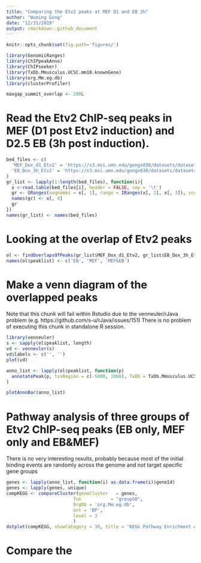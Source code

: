 ```yaml
---
title: "Comparing the Etv2 peaks at MEF D1 and EB 3h"
author: "Wuming Gong"
date: "12/31/2019"
output: rmarkdown::github_document
---
```


```r
knitr::opts_chunk$set(fig.path='figures/')
```

```r
library(GenomicRanges)
library(ChIPpeakAnno)
library(ChIPseeker)
library(TxDb.Mmusculus.UCSC.mm10.knownGene)
library(org.Mm.eg.db)
library(clusterProfiler)
```

```r
maxgap_summit_overlap <- 200L
```

# Read the Etv2 ChIP-seq peaks in MEF (D1 post Etv2 induction) and D2.5 EB (3h post induction). 
```r
bed_files <- c(
  'MEF_Dox_d1_Etv2' = 'https://s3.msi.umn.edu/gongx030/datasets/dataset=Etv2PioneerChIPseq_version=20191203a/MEF_Dox_d1_Etv2_summits.bed',
  'EB_Dox_3h_Etv2' = 'https://s3.msi.umn.edu/gongx030/datasets/dataset=Etv2PioneerChIPseq_version=20191203a/EB_Dox_3h_Etv2_summits.bed'
)
gr_list <- lapply(1:length(bed_files), function(i){
  x <-read.table(bed_files[i], header = FALSE, sep = '\t')
  gr <- GRanges(seqnames = x[, 1], range = IRanges(x[, 2], x[, 3]), score = x[, 5])
  names(gr) <- x[, 4]
  gr
})
names(gr_list) <- names(bed_files)
```

# Looking at the overlap of Etv2 peaks
```r
ol <- findOverlapsOfPeaks(gr_list$MEF_Dox_d1_Etv2, gr_list$EB_Dox_3h_Etv2, maxgap = maxgap_summit_overlap)
names(ol$peaklist) <- c('EB', 'MEF', 'MEF&EB')
```

# Make a venn diagram of the overlapped peaks
Note that this chunk will fail within Rstudio due to the venneuler/rJava problem (e.g. https://github.com/s-u/rJava/issues/151)
There is no problem of executing this chunk in standalone R session.
```r
library(venneuler)
s <- sapply(ol$peaklist, length)
vd <- venneuler(s)
vd$labels <- c('', '')
plot(vd)
```


```r
anno_list <- lapply(ol$peaklist, function(p)
  annotatePeak(p, tssRegion = c(-5000, 1000), TxDb = TxDb.Mmusculus.UCSC.mm10.knownGene, annoDb = "org.Mm.eg.db")
)
```

```r
plotAnnoBar(anno_list)
```


# Pathway analysis of three groups of Etv2 ChIP-seq peaks (EB only, MEF only and EB&MEF)
There is no very interesting results, probably because most of the initial binding events are randomly across the genome
and not target specific gene groups
```r
genes <- lapply(anno_list, function(i) as.data.frame(i)$geneId)
genes <- lapply(genes, unique)
compKEGG <- compareCluster(geneCluster   = genes,
                         fun           = "groupGO",
                         OrgDb = 'org.Mm.eg.db',
                         ont = 'BP',
                         level = 3
                         )
dotplot(compKEGG, showCategory = 30, title = "KEGG Pathway Enrichment Analysis")
```

# Compare the 
